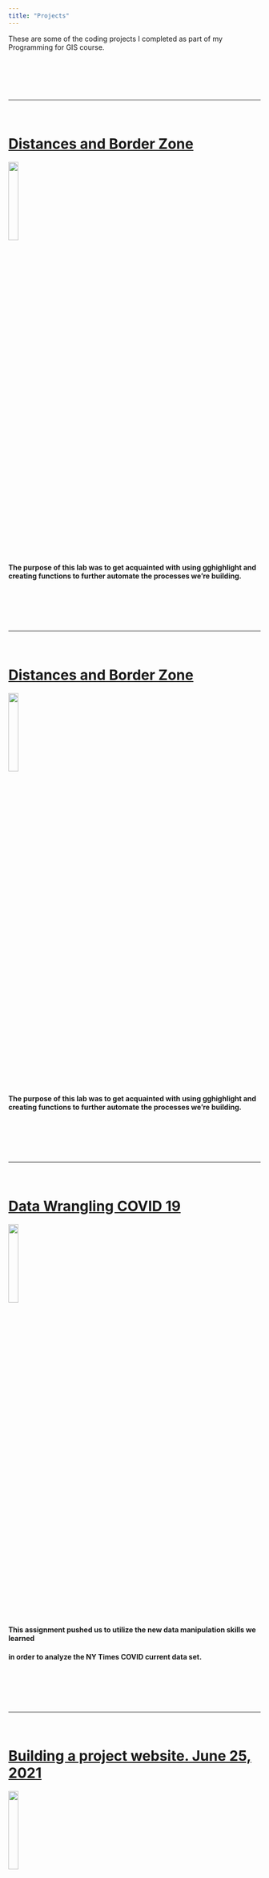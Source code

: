 ```yaml
---
title: "Projects"
---
```


These are some of the coding projects I completed as part of my Programming for GIS course.


<br><br><br><br>  
 

****  

<br>

# [<i class="fas fa-book"></i> Distances and Border Zone](./geog13/docs/lab-04.html)
![](./geog13/img/lab-4-rec.png){width=20%}  

#### The purpose of this lab was to get acquainted with using gghighlight and creating functions to further automate the processes we're building.


<br><br><br><br>  

 
****  

<br>

# [<i class="fas fa-book"></i> Distances and Border Zone](./geog13/docs/lab-03.html)
![](./geog13/img/lab-3-100-m.png){width=20%}  

#### The purpose of this lab was to get acquainted with using gghighlight and creating functions to further automate the processes we're building.



<br><br><br><br>  
 
****  

<br>

# [<i class="fas fa-book"></i> Data Wrangling COVID 19](./geog13/docs/lab-02.html)
![](./geog13/img/lab-2-cap.png){width=20%}  

#### This assignment pushed us to utilize the new data manipulation skills we learned
#### in order to analyze the NY Times COVID current data set.


<br><br><br><br>  
 
****  

<br>

# [<i class="fas fa-book"></i> Building a project website. June 25, 2021](https://mikejohnson51.github.io/spds/lab-01.html)
![](./img/my-website-screenshot.png){width=20%}

- Geography 13 course assignment
- In this assignment we built a static users site with Github Pages 
- Includes a github repo for access to all the code.
- The final step was publishing the site.
- You should be reading this on the website right now.
